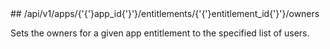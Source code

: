 
<MethodPill method="put" />
## /api/v1/apps/{'{'}app_id{'}'}/entitlements/{'{'}entitlement_id{'}'}/owners

Sets the owners for a given app entitlement to the specified list of users.
